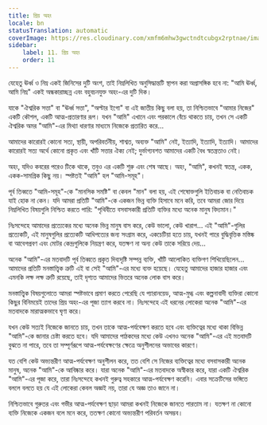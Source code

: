 ```yaml
---
title: প্রিয় অহং
locale: bn
statusTranslation: automatic
coverImage: https://res.cloudinary.com/xmfm6mhw3gwctndtcubgx2rptnae/image/upload/v1740468922/small_cover_tratado_de_psicologia_revolucionaria_a4c0dca4e0.webp
sidebar:
    label: 11. প্রিয় অহং
    order: 11
---
```

যেহেতু ঊর্ধ্ব ও নিম্ন একই জিনিসের দুটি অংশ, তাই নিম্নলিখিত অনুসিদ্ধান্তটি স্থাপন করা অপ্রাসঙ্গিক হবে না: "আমি ঊর্ধ্ব, আমি নিম্ন" একই অন্ধকারাচ্ছন্ন এবং বহুবচনযুক্ত অহং-এর দুটি দিক।

যাকে "ঐশ্বরিক সত্তা" বা "ঊর্ধ্ব সত্তা", "অল্টার ইগো" বা এই জাতীয় কিছু বলা হয়, তা নিশ্চিতভাবে "আমার নিজের" একটি কৌশল, একটি আত্ম-প্রতারণার রূপ। যখন "আমি" এখানে এবং পরকালে বেঁচে থাকতে চায়, তখন সে একটি ঐশ্বরিক অমর "আমি"-এর মিথ্যা ধারণার মাধ্যমে নিজেকে প্রতারিত করে...

আমাদের কারোরই কোনো সত্য, স্থায়ী, অপরিবর্তনীয়, শাশ্বত, অব্যক্ত "আমি" নেই, ইত্যাদি, ইত্যাদি, ইত্যাদি। আমাদের কারোরই সত্য অর্থে কোনো প্রকৃত এবং খাঁটি সত্তার ঐক্য নেই; দুর্ভাগ্যবশত আমাদের একটি বৈধ স্বতন্ত্রতাও নেই।

অহং, যদিও কবরের পরেও টিকে থাকে, তবুও এর একটি শুরু এবং শেষ আছে। অহং, "আমি", কখনই স্বতন্ত্র, একক, একক-সামগ্রিক কিছু নয়। স্পষ্টতই "আমি" হল "আমি-সমূহ"।

পূর্ব তিব্বতে "আমি-সমূহ"-কে "মানসিক সমষ্টি" বা কেবল "মান" বলা হয়, এই শেষোক্তগুলি ইতিবাচক বা নেতিবাচক যাই হোক না কেন। যদি আমরা প্রতিটি "আমি"-কে একজন ভিন্ন ব্যক্তি হিসাবে মনে করি, তবে আমরা জোর দিয়ে নিম্নলিখিত বিষয়গুলি নিশ্চিত করতে পারি: "পৃথিবীতে বসবাসকারী প্রতিটি ব্যক্তির মধ্যে অনেক মানুষ বিদ্যমান।"

নিঃসন্দেহে আমাদের প্রত্যেকের মধ্যে অনেক ভিন্ন মানুষ বাস করে, কেউ ভালো, কেউ খারাপ... এই "আমি"-গুলির প্রত্যেকটি, এই মানুষগুলির প্রত্যেকটি আধিপত্যের জন্য সংগ্রাম করে, একচেটিয়া হতে চায়, যখনই পারে বুদ্ধিবৃত্তিক মস্তিষ্ক বা আবেগপ্রবণ এবং মোটর কেন্দ্রগুলিকে নিয়ন্ত্রণ করে, যতক্ষণ না অন্য কেউ তাকে সরিয়ে দেয়...

অনেক "আমি"-এর মতবাদটি পূর্ব তিব্বতে প্রকৃত দিব্যদৃষ্টি সম্পন্ন ব্যক্তি, খাঁটি আলোকিত ব্যক্তিগণ শিখিয়েছিলেন... আমাদের প্রতিটি মনস্তাত্ত্বিক ত্রুটি এই বা সেই "আমি"-এর মধ্যে ব্যক্ত হয়েছে। যেহেতু আমাদের হাজার হাজার এবং এমনকি লক্ষ লক্ষ ত্রুটি রয়েছে, তাই দৃশ্যত আমাদের ভিতরে অনেক লোক বাস করে।

মনস্তাত্ত্বিক বিষয়গুলোতে আমরা স্পষ্টভাবে প্রমাণ করতে পেরেছি যে প্যারানয়েড, আত্ম-মুগ্ধ এবং কল্পনাবাদী ব্যক্তিরা কোনো কিছুর বিনিময়েই তাদের প্রিয় অহং-এর পূজা ত্যাগ করবে না। নিঃসন্দেহে এই ধরনের লোকেরা অনেক "আমি"-এর মতবাদকে মারাত্মকভাবে ঘৃণা করে।

যখন কেউ সত্যই নিজেকে জানতে চায়, তখন তাকে আত্ম-পর্যবেক্ষণ করতে হবে এবং ব্যক্তিত্বের মধ্যে থাকা বিভিন্ন "আমি"-কে জানার চেষ্টা করতে হবে। যদি আমাদের পাঠকদের মধ্যে কেউ এখনও অনেক "আমি"-এর এই মতবাদটি বুঝতে না পারে, তবে তা সম্পূর্ণরূপে আত্ম-পর্যবেক্ষণের ক্ষেত্রে অনুশীলনের অভাবের কারণে।

যত বেশি কেউ অভ্যন্তরীণ আত্ম-পর্যবেক্ষণ অনুশীলন করে, তত বেশি সে নিজের ব্যক্তিত্বের মধ্যে বসবাসকারী অনেক মানুষ, অনেক "আমি"-কে আবিষ্কার করে। যারা অনেক "আমি"-এর মতবাদকে অস্বীকার করে, যারা একটি ঐশ্বরিক "আমি"-এর পূজা করে, তারা নিঃসন্দেহে কখনই গুরুত্ব সহকারে আত্ম-পর্যবেক্ষণ করেনি। এবার সক্রেটিসের ভঙ্গিতে বললে বলতে হয় যে এই লোকেরা কেবল অজ্ঞই নয়, তারা যে অজ্ঞ তাও জানে না।

নিশ্চিতভাবে গুরুতর এবং গভীর আত্ম-পর্যবেক্ষণ ছাড়া আমরা কখনই নিজেকে জানতে পারতাম না। যতক্ষণ না কোনো ব্যক্তি নিজেকে একজন বলে মনে করে, ততক্ষণ কোনো অভ্যন্তরীণ পরিবর্তন অসম্ভব।

